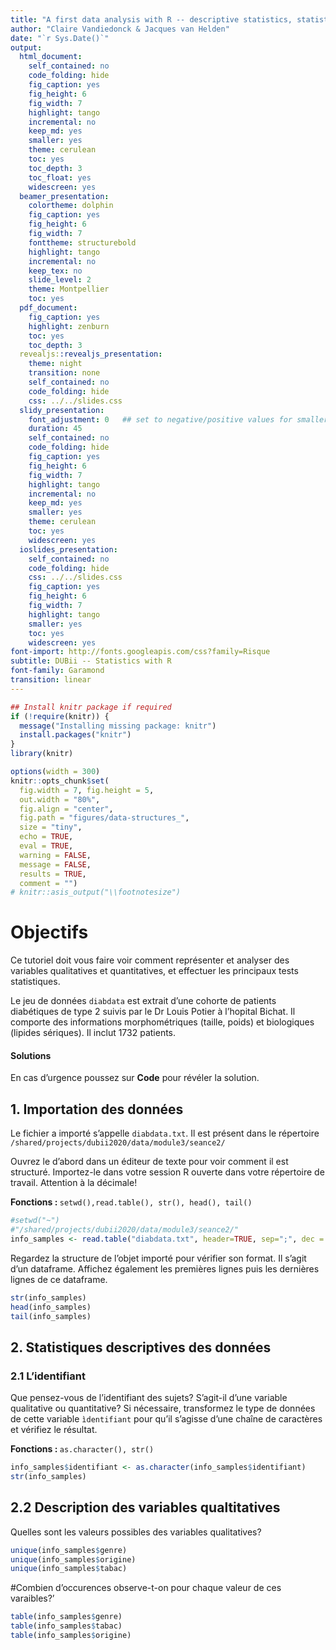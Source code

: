 ```yaml
---
title: "A first data analysis with R -- descriptive statistics, statistical tests"
author: "Claire Vandiedonck & Jacques van Helden"
date: "`r Sys.Date()`"
output:
  html_document:
    self_contained: no
    code_folding: hide
    fig_caption: yes
    fig_height: 6
    fig_width: 7
    highlight: tango
    incremental: no
    keep_md: yes
    smaller: yes
    theme: cerulean
    toc: yes
    toc_depth: 3
    toc_float: yes
    widescreen: yes
  beamer_presentation:
    colortheme: dolphin
    fig_caption: yes
    fig_height: 6
    fig_width: 7
    fonttheme: structurebold
    highlight: tango
    incremental: no
    keep_tex: no
    slide_level: 2
    theme: Montpellier
    toc: yes
  pdf_document:
    fig_caption: yes
    highlight: zenburn
    toc: yes
    toc_depth: 3
  revealjs::revealjs_presentation:
    theme: night
    transition: none
    self_contained: no
    code_folding: hide
    css: ../../slides.css
  slidy_presentation:
    font_adjustment: 0   ## set to negative/positive values for smaller/bigger fonts
    duration: 45
    self_contained: no
    code_folding: hide
    fig_caption: yes
    fig_height: 6
    fig_width: 7
    highlight: tango
    incremental: no
    keep_md: yes
    smaller: yes
    theme: cerulean
    toc: yes
    widescreen: yes
  ioslides_presentation:
    self_contained: no
    code_folding: hide
    css: ../../slides.css
    fig_caption: yes
    fig_height: 6
    fig_width: 7
    highlight: tango
    smaller: yes
    toc: yes
    widescreen: yes
font-import: http://fonts.googleapis.com/css?family=Risque
subtitle: DUBii -- Statistics with R
font-family: Garamond
transition: linear
---
```


```r
## Install knitr package if required
if (!require(knitr)) {
  message("Installing missing package: knitr")
  install.packages("knitr")
}
library(knitr)

options(width = 300)
knitr::opts_chunk$set(
  fig.width = 7, fig.height = 5, 
  out.width = "80%",
  fig.align = "center", 
  fig.path = "figures/data-structures_",
  size = "tiny", 
  echo = TRUE, 
  eval = TRUE, 
  warning = FALSE, 
  message = FALSE, 
  results = TRUE, 
  comment = "")
# knitr::asis_output("\\footnotesize")
```



# Objectifs

Ce tutoriel doit vous faire voir comment représenter et analyser des variables qualitatives et quantitatives, et effectuer les principaux tests statistiques.

Le jeu de données `diabdata` est extrait d'une cohorte de patients diabétiques de type 2 suivis par le Dr Louis Potier à l'hopital Bichat. Il comporte des informations morphométriques (taille, poids) et biologiques (lipides sériques). Il inclut 1732 patients. 



#### Solutions

En cas d'urgence poussez sur **Code** pour révéler la solution.


## 1. Importation des données

Le fichier a importé s'appelle `diabdata.txt`. Il est présent dans le répertoire `/shared/projects/dubii2020/data/module3/seance2/`

Ouvrez le d'abord dans un éditeur de texte pour voir comment il est structuré.
Importez-le dans votre session R ouverte dans votre répertoire de travail.
Attention à la décimale!

**Fonctions : ** `setwd(),read.table(), str(), head(), tail()`


```r
#setwd("~")
#"/shared/projects/dubii2020/data/module3/seance2/"
info_samples <- read.table("diabdata.txt", header=TRUE, sep=";", dec = "," , stringsAsFactors = FALSE)
```

Regardez la structure de l'objet importé pour vérifier son format. Il s'agit d'un dataframe. Affichez également les premières lignes puis les dernières lignes de ce dataframe.

```r
str(info_samples)
head(info_samples)
tail(info_samples)
```

## 2. Statistiques descriptives des données

### 2.1 L'identifiant

Que pensez-vous de l'identifiant des sujets? S'agit-il d'une variable qualitative ou quantitative?
Si nécessaire, transformez le type de données de cette variable `ìdentifiant` pour qu'il s'agisse d'une chaîne de caractères et vérifiez le résultat.

**Fonctions : ** `as.character(), str()`

```r
info_samples$identifiant <- as.character(info_samples$identifiant)
str(info_samples)
```

## 2.2 Description des variables qualtitatives

Quelles sont les valeurs possibles des variables qualitatives?

```r
unique(info_samples$genre)
unique(info_samples$origine)
unique(info_samples$tabac)
```


#Combien d'occurences observe-t-on pour chaque valeur de ces varaibles?'
```r
table(info_samples$genre)
table(info_samples$tabac)
table(info_samples$origine)
```



